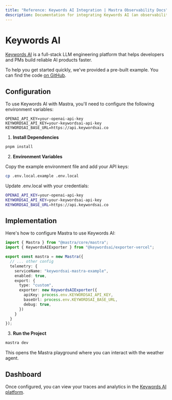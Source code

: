```yaml
---
title: "Reference: Keywords AI Integration | Mastra Observability Docs"
description: Documentation for integrating Keywords AI (an observability platform for LLM applications) with Mastra.
---
```


# Keywords AI

[Keywords AI](https://docs.keywordsai.co/get-started/overview) is a full-stack LLM engineering platform that helps developers and PMs build reliable AI products faster.

To help you get started quickly, we've provided a pre-built example. You can find the code [on GitHub](https://github.com/Keywords-AI/keywordsai-example-projects/tree/main/mastra-ai-weather-agent).

## Configuration

To use Keywords AI with Mastra, you'll need to configure the following environment variables:

```env
OPENAI_API_KEY=your-openai-api-key
KEYWORDSAI_API_KEY=your-keywordsai-api-key
KEYWORDSAI_BASE_URL=https://api.keywordsai.co
```

1. **Install Dependencies**

```bash copy
pnpm install
```

2. **Environment Variables**

Copy the example environment file and add your API keys:

```bash copy
cp .env.local.example .env.local
```

Update .env.local with your credentials:

```bash .env.local copy
OPENAI_API_KEY=your-openai-api-key
KEYWORDSAI_API_KEY=your-keywordsai-api-key
KEYWORDSAI_BASE_URL=https://api.keywordsai.co
```

## Implementation

Here's how to configure Mastra to use Keywords AI:

```typescript filename="src/mastra/index.ts" showLineNumbers copy
import { Mastra } from "@mastra/core/mastra";
import { KeywordsAIExporter } from "@keywordsai/exporter-vercel";

export const mastra = new Mastra({
  // ... other config
  telemetry: {
    serviceName: "keywordsai-mastra-example",
    enabled: true,
    export: {
      type: "custom",
      exporter: new KeywordsAIExporter({
        apiKey: process.env.KEYWORDSAI_API_KEY,
        baseUrl: process.env.KEYWORDSAI_BASE_URL,
        debug: true,
      })
    }
  }
});
```

3. **Run the Project**

```bash copy
mastra dev
```

This opens the Mastra playground where you can interact with the weather agent.

## Dashboard

Once configured, you can view your traces and analytics in the [Keywords AI platform](https://platform.keywordsai.co/platform/traces).
